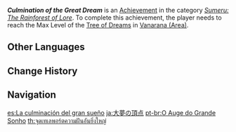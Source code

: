 {{Achievement Infobox
|id           = 80164
|order id     = 164
|category     = Sumeru: The Rainforest of Lore
|description  = Reach the Max Level of the [[Tree of Dreams]] in [[Vanarana (Subarea)|Vanarana]]
|requirements = 
|primogems    = 20
|tracking     = 
|topic        = 
|hidden       = 
|type         = 
}}
'''''Culmination of the Great Dream''''' is an [[Achievement]] in the category ''[[Sumeru: The Rainforest of Lore]]''. To complete this achievement, the player needs to reach the Max Level of the [[Tree of Dreams]] in [[Vanarana (Area)]].
<!--
==Gameplay Notes==

==Trivia==

==Video Guides==
{{EVT
|video1   = 
|caption1 = 
}}
-->
==Other Languages==
{{Other Languages
|en      = Culmination of the Great Dream
|zhs     = 大梦的锚点
|zhs_rm  = Dà Mèng de Máodiǎn
|zht     = 大夢的錨點
|zht_rm  = Dà Mèng de Máodiǎn
|zh_tl   = 
|ja      = 大夢の頂点
|ja_rm   = Daimu no Chouten{{Assumed}}
|ja_tl   = Peak of the Great Dream
|ko      = 큰 꿈의 정점
|ko_rm   = Keun kkum-ui Jeongjeom
|ko_tl   = Peak of the Great Dream
|es      = La culminación del gran sueño
|es_tl   = The Culmination of the Great Dream
|fr      = L'aboutissement du grand rêve
|fr_tl   = The Culmination of the Great Dream
|ru      = Апогей великой мечты
|ru_tl   = The Apogee of the Great Dream
|th      = จุดสูงสุดของความฝันอันยิ่งใหญ่
|th_rm   = 
|th_tl   = 
|vi      = Điểm Dịch Chuyển Giấc Mơ
|vi_tl   = 
|de      = Höhepunkt des großen Traums
|de_tl   = Climax of the Great Dream
|id      = Puncak Impian Besar
|id_tl   = The Peak of Big Dreams
|pt      = O Auge do Grande Sonho
|pt_tl   = The Peak of the Great Dream
|tr      = Büyük Rüyanın Zirvesi
|tr_tl   = The Big Dream's Climax
|it      = Culminazione onirica
|it_tl   = 
}}

==Change History==
{{Change History|3.0}}
<!--
==References==
{{Reflist}}
-->
==Navigation==
{{Achievement Navbox}}

[[es:La culminación del gran sueño]]
[[ja:大夢の頂点]]
[[pt-br:O Auge do Grande Sonho]]
[[th:จุดเทเลพอร์ตความฝันอันยิ่งใหญ่]]